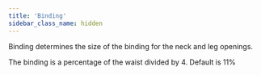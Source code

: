 ```yaml
---
title: 'Binding'
sidebar_class_name: hidden
---
```


Binding determines the size of the binding for the neck and leg openings.

The binding is a percentage of the waist divided by 4. Default is 11%
